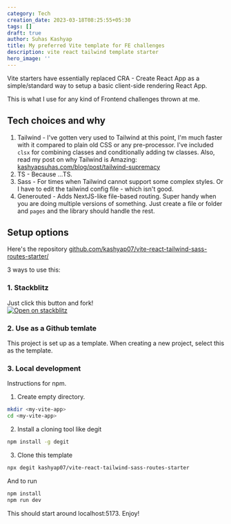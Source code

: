 ```yaml
---
category: Tech
creation_date: 2023-03-18T08:25:55+05:30
tags: []
draft: true
author: Suhas Kashyap
title: My preferred Vite template for FE challenges
description: vite react tailwind template starter
hero_image: ''
---
```


Vite starters have essentially replaced CRA - Create React App as a simple/standard way to setup a basic client-side rendering React App.

This is what I use for any kind of Frontend challenges thrown at me.

## Tech choices and why

1. Tailwind - I've gotten very used to Tailwind at this point, I'm much faster with it compared to plain old CSS or any pre-processor. I've included `clsx` for combining classes and conditionally adding tw classes. Also, read my post on why Tailwind is Amazing: [kashyapsuhas.com/blog/post/tailwind-supremacy](https://www.kashyapsuhas.com/blog/post/tailwind-supremacy)
2. TS - Because ...TS.
3. Sass - For times when Tailwind cannot support some complex styles. Or I have to edit the tailwind config file - which isn't good.
4. Generouted - Adds NextJS-like file-based routing. Super handy when you are doing multiple versions of something. Just create a file or folder and `pages` and the library should handle the rest.

## Setup options

Here's the repository [github.com/kashyap07/vite-react-tailwind-sass-routes-starter/](https://github.com/kashyap07/vite-react-tailwind-sass-routes-starter)

3 ways to use this:

### 1. Stackblitz

Just click this button and fork!  
[![Open on stackblitz](https://developer.stackblitz.com/img/open_in_stackblitz.svg)](https://stackblitz.com/github/kashyap07/vite-react-tailwind-sass-routes-starter)

### 2. Use as a Github temlate

This project is set up as a template. When creating a new project, select this as the template.

### 3. Local development

Instructions for npm.

1. Create empty directory.

```bash
mkdir <my-vite-app>
cd <my-vite-app>
```

2. Install a cloning tool like degit

```bash
npm install -g degit
```

3. Clone this template

```bash
npx degit kashyap07/vite-react-tailwind-sass-routes-starter
```

And to run

```bash
npm install
npm run dev
```

This should start around localhost:5173. Enjoy!
